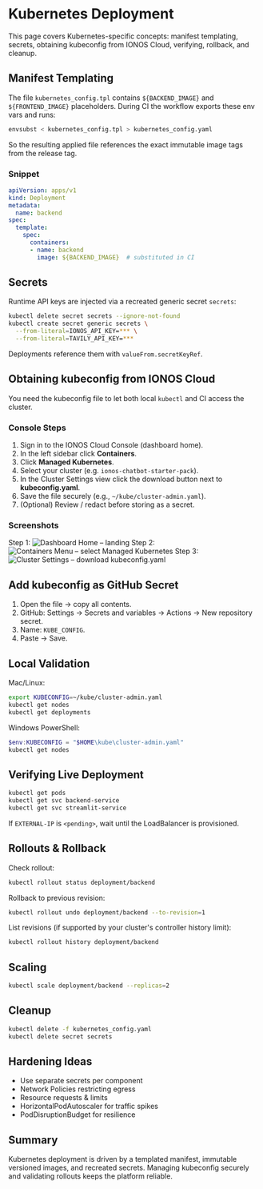 # Kubernetes Deployment

This page covers Kubernetes-specific concepts: manifest templating, secrets, obtaining kubeconfig from IONOS Cloud, verifying, rollback, and cleanup.

## Manifest Templating
The file `kubernetes_config.tpl` contains `${BACKEND_IMAGE}` and `${FRONTEND_IMAGE}` placeholders. During CI the workflow exports these env vars and runs:
```bash
envsubst < kubernetes_config.tpl > kubernetes_config.yaml
```
So the resulting applied file references the exact immutable image tags from the release tag.

### Snippet
```yaml
apiVersion: apps/v1
kind: Deployment
metadata:
  name: backend
spec:
  template:
    spec:
      containers:
      - name: backend
        image: ${BACKEND_IMAGE}  # substituted in CI
```

## Secrets
Runtime API keys are injected via a recreated generic secret `secrets`:
```bash
kubectl delete secret secrets --ignore-not-found
kubectl create secret generic secrets \
  --from-literal=IONOS_API_KEY=*** \
  --from-literal=TAVILY_API_KEY=***
```
Deployments reference them with `valueFrom.secretKeyRef`.

## Obtaining kubeconfig from IONOS Cloud
You need the kubeconfig file to let both local `kubectl` and CI access the cluster.

### Console Steps
1. Sign in to the IONOS Cloud Console (dashboard home).
2. In the left sidebar click **Containers**.
3. Click **Managed Kubernetes**.
4. Select your cluster (e.g. `ionos-chatbot-starter-pack`).
5. In the Cluster Settings view click the download button next to **kubeconfig.yaml**.
6. Save the file securely (e.g., `~/kube/cluster-admin.yaml`).
7. (Optional) Review / redact before storing as a secret.

### Screenshots
Step 1:
![Dashboard Home – landing](/assets/kubernetes/dashboard.jpg)
Step 2:
![Containers Menu – select Managed Kubernetes](/assets/kubernetes/containers-menu.jpg)
Step 3:
![Cluster Settings – download kubeconfig.yaml](/assets/kubernetes/download.jpg)

## Add kubeconfig as GitHub Secret
1. Open the file → copy all contents.
2. GitHub: Settings → Secrets and variables → Actions → New repository secret.
3. Name: `KUBE_CONFIG`.
4. Paste → Save.

## Local Validation
Mac/Linux:
```bash
export KUBECONFIG=~/kube/cluster-admin.yaml
kubectl get nodes
kubectl get deployments
```
Windows PowerShell:
```powershell
$env:KUBECONFIG = "$HOME\kube\cluster-admin.yaml"
kubectl get nodes
```

## Verifying Live Deployment
```bash
kubectl get pods
kubectl get svc backend-service
kubectl get svc streamlit-service
```
If `EXTERNAL-IP` is `<pending>`, wait until the LoadBalancer is provisioned.

## Rollouts & Rollback
Check rollout:
```bash
kubectl rollout status deployment/backend
```
Rollback to previous revision:
```bash
kubectl rollout undo deployment/backend --to-revision=1
```
List revisions (if supported by your cluster's controller history limit):
```bash
kubectl rollout history deployment/backend
```

## Scaling
```bash
kubectl scale deployment/backend --replicas=2
```

## Cleanup
```bash
kubectl delete -f kubernetes_config.yaml
kubectl delete secret secrets
```

## Hardening Ideas
- Use separate secrets per component
- Network Policies restricting egress
- Resource requests & limits
- HorizontalPodAutoscaler for traffic spikes
- PodDisruptionBudget for resilience

## Summary
Kubernetes deployment is driven by a templated manifest, immutable versioned images, and recreated secrets. Managing kubeconfig securely and validating rollouts keeps the platform reliable.

